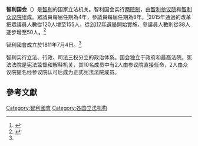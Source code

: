 {{Infobox legislature
 | background_color = #CFB53B
 | text_color = #FFFFFF
 | name = '''智利国会'''
 | native_name = <small>Congreso Nacional de Chile</small>
 | legislature = 
 | coa_pic = Coat of arms of Chile.svg
 | coa_res = 100px
 | coa_caption = 
 | house_type = 二院制
 | houses = 參議院<br>眾議院
 | leader1_type = 
 | leader1 = 
 | election1 = 
 | leader2_type = 
 | leader2 = 
 | election2 = 
 | leader3_type = 
 | leader3 = 
 | election3 = 
 | members = '''198'''<br>43参议员<br>155众议员
 | house1 = 
 | structure1 = 
 | structure1_res = 
 | house2 = 
 | structure2 = 
 | structure2_res = 
 | political_groups1 = 
 | last_election2 = [[2021年智利大選|2021年12月19日]]
 | session_room = Congresschile.jpg
 | session_res = 250px
 | meeting_place = [[瓦爾帕萊索|瓦爾帕萊索]]
 | website = 
}}
'''智利国会'''（{{lang-es|Congreso Nacional de Chile}}）是[[智利|智利]]的国家立法机关。智利国会实行[[两院制|两院制]]，由[[智利参议院|智利参议院]]和[[智利众议院|智利众议院]]组成。眾議員每届任期為4年，參議員每屆任期為8年。<ref name=ref01>{{Cite web|url=http://www.npc.gov.cn/npc/zgrdzz/2015-06/17/content_1938682.htm|title=智利的国会与改革（上）|date=2015|access-date=2017-11-20|archive-url=https://web.archive.org/web/20170305071803/http://www.npc.gov.cn/npc/zgrdzz/2015-06/17/content_1938682.htm|archive-date=2017-03-05|dead-url=yes}}</ref>2015年通過的改革把眾議員人數從120人增至155人，從[[2017年智利大選|2017年選舉]]開始實施，參議員人數則從38人逐步增至50人。<ref name=ref02>{{Cite web |url=http://www.npc.gov.cn/npc/zgrdzz/2015-07/06/content_1940603.htm |title=智利的国会与改革（下） |date=2015 |access-date=2017-11-20 |archive-url=https://web.archive.org/web/20151126053837/http://www.npc.gov.cn/npc/zgrdzz/2015-07/06/content_1940603.htm |archive-date=2015-11-26 |dead-url=yes }}</ref>

智利國會成立於1811年7月4日。<ref name=ref01/>

智利实行立法、行政、司法三权分立的政治体系。国会独立于政府和最高法院。宪法法院是宪法监督和解释机关，其10名成员中有2人由参议院直接任命，2人由众议院提名经参议院认可后成为正式宪法法院成员。

==參考文獻==
{{Reflist}}

{{美洲题目|议会}}

[[Category:智利國會|Category:智利國會]]
[[Category:各国立法机构|Category:各国立法机构]]